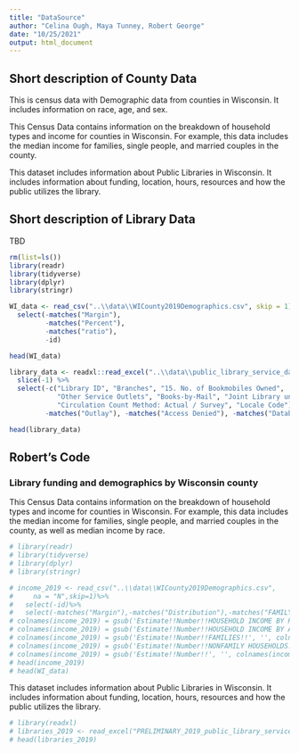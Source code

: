 ```yaml
---
title: "DataSource"
author: "Celina Ough, Maya Tunney, Robert George"
date: "10/25/2021"
output: html_document
---
```


## Short description of County Data  

This is census data with Demographic data from counties in Wisconsin. It includes information on race, age, and sex. 

This Census Data contains information on the breakdown of household types and income for counties in Wisconsin. For example, this data includes the median income for families, single people, and married couples in the county. 

This dataset includes information about Public Libraries in Wisconsin. It includes information about funding, location, hours, resources and how the public utilizes the library. 

## Short description of Library Data 

TBD

```r
rm(list=ls())
library(readr)
library(tidyverse)
library(dplyr)
library(stringr)
```


```r
WI_data <- read_csv("..\\data\\WICounty2019Demographics.csv", skip = 1) %>%
  select(-matches("Margin"), 
         -matches("Percent"), 
         -matches("ratio"), 
         -id)

head(WI_data)
```


```r
library_data <- readxl::read_excel("..\\data\\public_library_service_data_2019.xlsx", sheet = "2019 PRELIMINARY DATA", skip = 1) %>%
  slice(-1) %>%
  select(-c("Library ID", "Branches", "15. No. of Bookmobiles Owned", 
            "Other Service Outlets", "Books-by-Mail", "Joint Library under s.43.53 1=Yes", 
            "Circulation Count Method: Actual / Survey", "Locale Code"), 
         -matches("Outlay"), -matches("Access Denied"), -matches("Databases"))

head(library_data)
```



## Robert's Code 

### Library funding and demographics by Wisconsin county

This Census Data contains information on the breakdown of household types and income for counties in Wisconsin. For example, this data includes the median income for families, single people, and married couples in the county, as well as median income by race. 
```r
# library(readr)
# library(tidyverse)
# library(dplyr)
# library(stringr)
```

```r
# income_2019 <- read_csv("..\\data\\WICounty2019Demographics.csv", 
#     na = "N",skip=1)%>%
#   select(-id)%>%
#   select(-matches("Margin"),-matches("Distribution"),-matches("FAMILY SIZE"))
# colnames(income_2019) = gsub('Estimate!!Number!!HOUSEHOLD INCOME BY RACE AND HISPANIC OR LATINO ORIGIN OF HOUSEHOLDER!!', '', colnames(income_2019), fixed=TRUE)
# colnames(income_2019) = gsub('Estimate!!Number!!HOUSEHOLD INCOME BY AGE OF HOUSEHOLDER!!', '', colnames(income_2019), fixed=TRUE)
# colnames(income_2019) = gsub('Estimate!!Number!!FAMILIES!!', '', colnames(income_2019), fixed=TRUE)
# colnames(income_2019) = gsub('Estimate!!Number!!NONFAMILY HOUSEHOLDS!!', '', colnames(income_2019), fixed=TRUE)
# colnames(income_2019) = gsub('Estimate!!Number!!', '', colnames(income_2019), fixed=TRUE)
# head(income_2019)
# head(WI_data)
```



This dataset includes information about Public Libraries in Wisconsin. It includes information about funding, location, hours, resources and how the public utilizes the library. 
```r
# library(readxl)
# libraries_2019 <- read_excel("PRELIMINARY_2019_public_library_service_data.xlsx", na = "-", skip = 1)[-1,]
# head(libraries_2019)
```